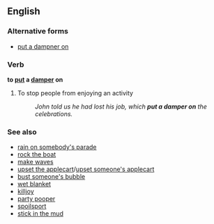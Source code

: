 ==English==

===Alternative forms===
* [[put a dampner on]]
===Verb===
'''to [[put]] a [[damper]] on'''

# {{idiomatic}} To stop people from enjoying an activity
#:''John told us he had lost his job, which '''put a damper on''' the celebrations.''

===See also===
* [[rain on somebody's parade]]
* [[rock the boat]]
* [[make waves]]
* [[upset the applecart]]/[[upset someone's applecart]]
* [[bust someone's bubble]]
* [[wet blanket]]
* [[killjoy]]
* [[party pooper]]
* [[spoilsport]]
* [[stick in the mud]]